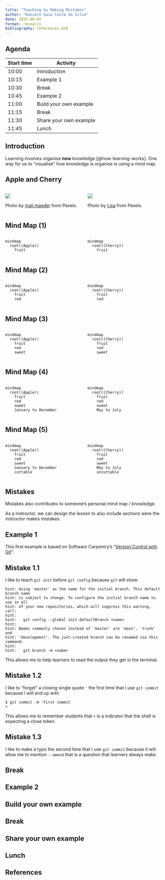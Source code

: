```yaml
---
title: "Teaching by Making Mistakes"
author: "Raniere Gaia Costa da Silva"
date: 2025-09-02
format: revealjs
bibliography: references.bib
---
```


## Agenda

| Start time | Activity |
| --- | --- |
| 10:00 | Introduction |
| 10:15 | Example 1 |
| 10:30 | Break |
| 10:45 | Example 2 |
| 11:00 | Build your own example |
| 11:15 | Break |
| 11:30 | Share your own example |
| 11:45 | Lunch |

## Introduction

Learning involves organise **new** knowledge [@how-learning-works].
One way for us to "visualise" how knowledge is organise is using a mind map.

## Apple and Cherry

:::: {.columns}

::: {.column width="50%"}
[![](./img/apple.jpg)](https://www.pexels.com/photo/red-and-orange-apple-fruit-102104/)


Photo by [mali maeder](https://www.pexels.com/@mali/) from Pexels.
:::

::: {.column width="50%"}
[![](./img/cherry.jpg)](https://www.pexels.com/photo/red-cherry-fruit-109274/)

Photo by [Lisa](https://www.pexels.com/@fotios-photos/) from Pexels.
:::

::::

## Mind Map (1)

:::: {.columns}

::: {.column width="50%"}
```mermaid
mindmap
  root((Apple))
    fruit
```
:::

::: {.column width="50%"}
```mermaid
mindmap
  root((Cherry))
    fruit
```
:::

::::

## Mind Map (2)

:::: {.columns}

::: {.column width="50%"}
```mermaid
mindmap
  root((Apple))
    fruit
    red
```
:::

::: {.column width="50%"}
```mermaid
mindmap
  root((Cherry))
    fruit
    red
```
:::

::::

## Mind Map (3)

:::: {.columns}

::: {.column width="50%"}
```mermaid
mindmap
  root((Apple))
    fruit
    red
    sweet
```
:::

::: {.column width="50%"}
```mermaid
mindmap
  root((Cherry))
    fruit
    red
    sweet
```
:::

::::


## Mind Map (4)

:::: {.columns}

::: {.column width="50%"}
```mermaid
mindmap
  root((Apple))
    fruit
    red
    sweet
    January to December
```
:::

::: {.column width="50%"}
```mermaid
mindmap
  root((Cherry))
    fruit
    red
    sweet
    May to July
```
:::

::::

## Mind Map (5)

:::: {.columns}

::: {.column width="50%"}
```mermaid
mindmap
  root((Apple))
    fruit
    red
    sweet
    January to December
    cuttable
```
:::

::: {.column width="50%"}
```mermaid
mindmap
  root((Cherry))
    fruit
    red
    sweet
    May to July
    uncuttable
```
:::

::::

## Mistakes

Mistakes also contributes to someone's personal mind map / knowledge.

As a instructor, we can design the lesson to also include sections were the instructor makes mistakes.

## Example 1

This first example is based on Software Carpentry's "[Version Control with Git](https://swcarpentry.github.io/git-novice/)".

## Mistake 1.1

I like to teach `git init` before `git config` because `git` will show

```
hint: Using 'master' as the name for the initial branch. This default branch name
hint: is subject to change. To configure the initial branch name to use in all
hint: of your new repositories, which will suppress this warning, call:
hint:
hint:   git config --global init.defaultBranch <name>
hint:
hint: Names commonly chosen instead of 'master' are 'main', 'trunk' and
hint: 'development'. The just-created branch can be renamed via this command:
hint:
hint:   git branch -m <name>
```

This allows me to help learners to read the output they get in the terminal.

## Mistake 1.2

I like to "forget" a closing single quote `'` the first time that I use `git commit` because I will end up with

```
$ git commit -m 'First commit
>
```

This allows me to remember students that `>` is a indicator that the shell is expecting a close token.

## Mistake 1.3

I like to make a typo the second time that I use `git commit` because it will allow me to mention `--amend` that is a question that learners always make.

## Break

## Example 2

## Build your own example

## Break

## Share your own example

## Lunch

## References

::: {#refs}
:::